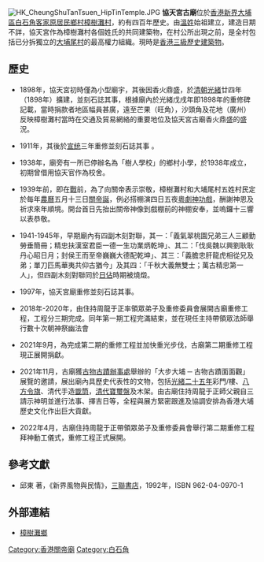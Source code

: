 [[File:HK_CheungShuTanTsuen_HipTinTemple.JPG|thumb]]
'''協天宮古廟'''位於[[香港|香港]][[新界|新界]][[大埔區|大埔區]][[白石角|白石角]][[客家|客家]][[新界原居民|原居民]][[鄉村|鄉村]][[樟樹灘村|樟樹灘村]]，約有四百年歷史。由[[溫姓|溫姓]]始祖建立，建造日期不詳，協天宮作為樟樹灘村各個姓氏的共同建築物，在村公所出現之前，是全村包括已分拆獨立的[[大埔尾村|大埔尾村]]的最高權力組織。現時是[[香港三級歷史建築列表|香港三級歷史建築物]]。

==歷史==

* 1898年，協天宮初時僅為小型廟宇，其後因香火鼎盛，於[[清朝|清朝]][[光緒|光緒]]廿四年（1898年）擴建，並刻石誌其事，根據廟內於光緒戊戌年即1898年的重修碑 記載，當時捐款者地區幅員甚廣，遠至芒果（旺角），沙頭角及花地（廣州）反映樟樹灘村當時在交通及貿易網絡的重要地位及協天宮古廟香火鼎盛的盛況。

* 1911年，其後於[[宣统|宣统]]三年重修並刻石誌其事 。

* 1938年，廟旁有一所已停辦名為「樹人學校」的鄉村小學，於1938年成立，初期曾借用協天官作為校舍。

* 1939年前，即在[[第二次世界大戰|戰]]前，為了向關帝表示崇敬，樟樹灘村和大埔尾村五姓村民定於每年[[農曆|農曆]]五月十三日[[關帝誕|關帝誕]]，例必搭棚演四日五夜[[粵劇|粵劇]][[神功戲|神功戲]]，酬謝神恩及祈求來年順境。開台首日先抬出關帝神像到戲棚前的神棚安奉，並嗚鑼十三響以表恭敬。

* 1941-1945年，早期廟內有四副木刻對聯，其一：「義氣翠桃園兄弟三人三顧勤勞垂簡冊；精忠扶漢室君臣一德一生功業炳乾坤」、其二：「伐吳魏以興劉耿耿丹心昭日月；封侯王而至帝巍巍大德配乾坤」、其三：「義膽忠肝龍虎相從兄及弟；單刀匹馬華夷共仰古猶今」及其四：「千秋大義無雙士；萬古精忠第一人」，但四副木刻對聯同於[[香港日治時期|日佔]]時期被燒燬。

* 1997年，協天宮廟重修並刻石誌其事。

* 2018年-2020年，由住持周龍于正率領眾弟子及重修委員會展開古廟重修工程，工程分三期完成。同年第一期工程完滿結束，並在現任主持帶領眾法師舉行數十次朝神祭幽法會

* 2021年9月，為完成第二期的重修工程並加快重光步伐，古廟第二期重修工程現正展開捐獻。

* 2021年11月，古廟獲[[古物古蹟辦事處|古物古蹟辦事處]]舉辦的「大步大埔 ─ 古物古蹟面面觀」展覽的邀請，展出廟內具歷史代表性的文物，包括[[光緒二十五年|光緒二十五年]]彩門/樓、[[八方令旗|八方令旗]]、清代手造[[韱筒|韱筒]]，[[清代寶璽盤|清代寶璽盤]]及木架。由古廟住持周龍于正師父親自三請示神明並進行法事、擇吉日等，全程與展方緊密跟進及協調安排為香港大埔歷史文化作出巨大貢獻。

* 2022年4月，古廟住持周龍于正帶領眾弟子及重修委員會舉行第二期重修工程拜神動工儀式，重修工程正式展開。

==參考文獻==
* 邱東 著，《新界風物與民情》，[[三聯書店|三聯書店]]，1992年，ISBN 962-04-0970-1

==外部連結==
* [https://web.archive.org/web/20080521234343/http://www.cstvillage.com/ 樟樹灘鄉]

{{香港三級歷史建築}}

[[Category:香港關帝廟|Category:香港關帝廟]]
[[Category:白石角|Category:白石角]]